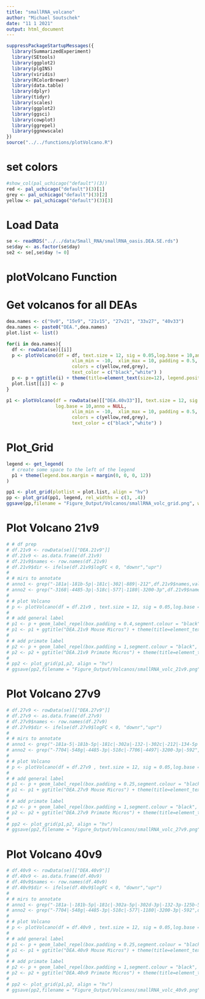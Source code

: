 ```yaml
---
title: "smallRNA_volcano"
author: "Michael Soutschek"
date: "11 1 2021"
output: html_document
---
```




```r
suppressPackageStartupMessages({
  library(SummarizedExperiment)
  library(SEtools)
  library(ggplot2)
  library(plgINS)
  library(viridis)
  library(RColorBrewer)
  library(data.table)
  library(dplyr)
  library(tidyr)
  library(scales)
  library(ggplot2)
  library(ggsci)
  library(cowplot)
  library(ggrepel)
  library(ggnewscale)
})
source("../../functions/plotVolcano.R")
```




# set colors
```r
#show_col(pal_uchicago("default")(3))
red <- pal_uchicago("default")(3)[1]
grey <- pal_uchicago("default")(3)[2]
yellow <- pal_uchicago("default")(3)[3]
```


# Load Data
```r
se <- readRDS("../../data/Small_RNA/smallRNA_oasis.DEA.SE.rds")
se$day <- as.factor(se$day)
se2 <- se[,se$day != 0]
```


# plotVolcano Function

# Get volcanos for all DEAs
```r
dea.names <- c("9v0", "15v9", "21v15", "27v21", "33v27", "40v33")
dea.names <- paste0("DEA.",dea.names)
plot.list <- list()

for(i in dea.names){
  df <- rowData(se)[[i]]
  p <- plotVolcano(df = df, text.size = 12, sig = 0.05,log.base = 10,anno = NULL, 
                        xlim_min = -10,  xlim_max = 10, padding = 0.5,
                        colors = c(yellow,red,grey),
                        text_color = c("black","white") )
  p <- p + ggtitle(i) + theme(title=element_text(size=12), legend.position = "none")
  plot.list[[i]] <- p
}

p1 <- plotVolcano(df = rowData(se)[["DEA.40v33"]], text.size = 12, sig = 0.05,
                  log.base = 10,anno = NULL, 
                        xlim_min = -10,  xlim_max = 10, padding = 0.5,
                        colors = c(yellow,red,grey),
                        text_color = c("black","white") )
```

# Plot_Grid
```r
legend <- get_legend(
  # create some space to the left of the legend
  p1 + theme(legend.box.margin = margin(0, 0, 0, 12))
)

pp1 <- plot_grid(plotlist = plot.list, align = "hv")
pp <- plot_grid(pp1, legend, rel_widths = c(3, .4))
ggsave(pp,filename = "Figure_Output/Volcanos/smallRNA_volc_grid.png", width = 10, height = 7)
```

# Plot Volcano 21v9
```r
# # df prep
# df.21v9 <- rowData(se)[["DEA.21v9"]]
# df.21v9 <- as.data.frame(df.21v9)
# df.21v9$names <- row.names(df.21v9)
# df.21v9$dir <- ifelse(df.21v9$logFC < 0, "downr","upr")
# 
# # mirs to annotate
# anno1 <- grep("-181a|-181b-5p|-181c|-302|-889|-212",df.21v9$names,value = TRUE)
# anno2 <- grep("-3168|-4485-3p|-518c|-577|-1180|-3200-3p",df.21v9$names,value = TRUE)
# 
# # plot Volcano
# p <- plotVolcano(df = df.21v9 , text.size = 12, sig = 0.05,log.base = 10)
# 
# # add general label
# p1 <- p + geom_label_repel(box.padding = 0.4,segment.colour = "black", aes(color = dir,fill = `Sign.`, label=ifelse(names %in% anno1 & `Sign.` != "not", names, ""))) + scale_fill_manual(values = c("up" = yellow,"down" = red,"not" = grey)) + scale_color_manual(values = c("up" = yellow,"down" = red,"not" = grey,"upr" = "black","downr"  = "white"),guide = FALSE)
# p1 <- p1 + ggtitle("DEA.21v9 Mouse Micros") + theme(title=element_text(size=12)) 
#   
# # add primate label
# p2 <- p + geom_label_repel(box.padding = 1,segment.colour = "black", aes(color = dir,fill = `Sign.`, label=ifelse(names %in% anno2, names, ""))) + scale_fill_manual(values = c("up" = yellow,"down" = red,"not" = grey)) + scale_color_manual(values = c("up" = yellow,"down" = red,"not" = grey,"upr" = "black","downr"  = "white"),guide = FALSE)
# p2 <- p2 + ggtitle("DEA.21v9 Primate Micros") + theme(title=element_text(size=12))
# 
# pp2 <- plot_grid(p1,p2, align = "hv")
# ggsave(pp2,filename = "Figure_Output/Volcanos/smallRNA_volc_21v9.png", width = 12, height = 6)
```

# Plot Volcano 27v9
```r
# df.27v9 <- rowData(se)[["DEA.27v9"]]
# df.27v9 <- as.data.frame(df.27v9)
# df.27v9$names <- row.names(df.27v9)
# df.27v9$dir <- ifelse(df.27v9$logFC < 0, "downr","upr")
# 
# # mirs to annotate
# anno1 <- grep("-181a-5|-181b-5p|-181c|-302a|-132-|-302c|-212|-134-5p|-125b-5p",df.27v9$names,value = TRUE)
# anno2 <- grep("-7704|-548g|-4485-3p|-518c|-7706|-4497|-3200-3p|-592",df.27v9$names,value = TRUE)
# 
# # plot Volcano
# p <- plotVolcano(df = df.27v9 , text.size = 12, sig = 0.05,log.base = 10)
# 
# # add general label
# p1 <- p + geom_label_repel(box.padding = 0.25,segment.colour = "black", aes(color = dir,fill = `Sign.`, label=ifelse(names %in% anno1 & `Sign.` != "not", names, ""))) + scale_fill_manual(values = c("up" = yellow,"down" = red,"not" = grey)) + scale_color_manual(values = c("up" = yellow,"down" = red,"not" = grey,"upr" = "black","downr"  = "white"),guide = FALSE)
# p1 <- p1 + ggtitle("DEA.27v9 Mouse Micros") + theme(title=element_text(size=12)) 
#   
# # add primate label
# p2 <- p + geom_label_repel(box.padding = 1,segment.colour = "black", aes(color = dir,fill = `Sign.`, label=ifelse(names %in% anno2, names, ""))) + scale_fill_manual(values = c("up" = yellow,"down" = red,"not" = grey)) + scale_color_manual(values = c("up" = yellow,"down" = red,"not" = grey,"upr" = "black","downr"  = "white"),guide = FALSE)
# p2 <- p2 + ggtitle("DEA.27v9 Primate Micros") + theme(title=element_text(size=12)) 
# 
# pp2 <- plot_grid(p1,p2, align = "hv")
# ggsave(pp2,filename = "Figure_Output/Volcanos/smallRNA_volc_27v9.png", width = 12, height = 6)
```


# Plot Volcano 40v9
```r
# df.40v9 <- rowData(se)[["DEA.40v9"]]
# df.40v9 <- as.data.frame(df.40v9)
# df.40v9$names <- row.names(df.40v9)
# df.40v9$dir <- ifelse(df.40v9$logFC < 0, "downr","upr")
# 
# # mirs to annotate
# anno1 <- grep("-181a-|-181b-5p|-181c|-302a-5p|-302d-3p|-132-3p-125b-5p|-let7a-5p|-212-5p|-134-5p",df.40v9$names,value = TRUE)
# anno2 <- grep("-7704|-548g|-4485-3p|-518c|-577|-1180|-3200-3p|-592",df.40v9$names,value = TRUE)
# 
# # plot Volcano
# p <- plotVolcano(df = df.40v9 , text.size = 12, sig = 0.05,log.base = 10)
# 
# # add general label
# p1 <- p + geom_label_repel(box.padding = 0.25,segment.colour = "black", aes(color = dir,fill = `Sign.`, label=ifelse(names %in% anno1 & `Sign.` != "not", names, ""))) + scale_fill_manual(values = c("up" = yellow,"down" = red,"not" = grey)) + scale_color_manual(values = c("up" = yellow,"down" = red,"not" = grey,"upr" = "black","downr"  = "white"),guide = FALSE)
# p1 <- p1 + ggtitle("DEA.40v9 Mouse Micros") + theme(title=element_text(size=12)) 
#   
# # add primate label
# p2 <- p + geom_label_repel(box.padding = 1,segment.colour = "black", aes(color = dir,fill = `Sign.`, label=ifelse(names %in% anno2, names, ""))) + scale_fill_manual(values = c("up" = yellow,"down" = red,"not" = grey)) + scale_color_manual(values = c("up" = yellow,"down" = red,"not" = grey,"upr" = "black","downr"  = "white"),guide = FALSE)
# p2 <- p2 + ggtitle("DEA.40v9 Primate Micros") + theme(title=element_text(size=12)) 
# 
# pp2 <- plot_grid(p1,p2, align = "hv")
# ggsave(pp2,filename = "Figure_Output/Volcanos/smallRNA_volc_40v9.png", width = 12, height = 6)
```





